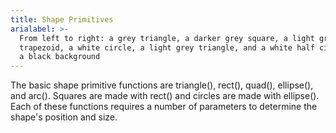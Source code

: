 ```yaml
---
title: Shape Primitives
arialabel: >-
  From left to right: a grey triangle, a darker grey square, a light grey
  trapezoid, a white circle, a light grey triangle, and a white half circle, on
  a black background
---
```



The basic shape primitive functions are triangle(),
rect(), quad(), ellipse(), and arc(). Squares are made with rect()
and circles are made with ellipse(). Each of these functions requires
a number of parameters to determine the shape's position and size.
